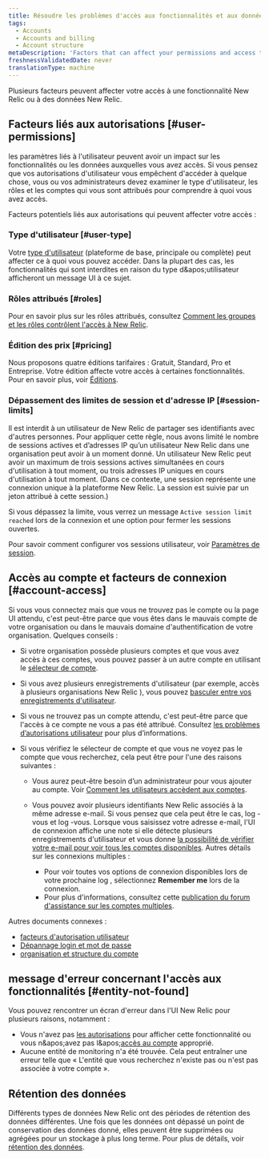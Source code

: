 ```yaml
---
title: Résoudre les problèmes d'accès aux fonctionnalités et aux données
tags:
  - Accounts
  - Accounts and billing
  - Account structure
metaDescription: 'Factors that can affect your permissions and access to New Relic features, data, and accounts.'
freshnessValidatedDate: never
translationType: machine
---
```


Plusieurs facteurs peuvent affecter votre accès à une fonctionnalité New Relic ou à des données New Relic.

## Facteurs liés aux autorisations [#user-permissions]

les paramètres liés à l&apos;utilisateur peuvent avoir un impact sur les fonctionnalités ou les données auxquelles vous avez accès. Si vous pensez que vos autorisations d&apos;utilisateur vous empêchent d&apos;accéder à quelque chose, vous ou vos administrateurs devez examiner le type d&apos;utilisateur, les rôles et les comptes qui vous sont attribués pour comprendre à quoi vous avez accès.

Facteurs potentiels liés aux autorisations qui peuvent affecter votre accès :

### Type d&apos;utilisateur [#user-type]

Votre [type d&apos;utilisateur](/docs/accounts/accounts-billing/new-relic-one-user-management/user-type) (plateforme de base, principale ou complète) peut affecter ce à quoi vous pouvez accéder. Dans la plupart des cas, les fonctionnalités qui sont interdites en raison du type d&amp;apos;utilisateur afficheront un message UI à ce sujet.

### Rôles attribués [#roles]

Pour en savoir plus sur les rôles attribués, consultez [Comment les groupes et les rôles contrôlent l&apos;accès à New Relic](/docs/accounts/accounts-billing/new-relic-one-user-management/user-management-concepts/#understand-concepts).

### Édition des prix [#pricing]

Nous proposons quatre éditions tarifaires : Gratuit, Standard, Pro et Entreprise. Votre édition affecte votre accès à certaines fonctionnalités. Pour en savoir plus, voir [Éditions](/docs/accounts/accounts-billing/new-relic-one-pricing-billing/new-relic-one-pricing-billing/#editions).

### Dépassement des limites de session et d&apos;adresse IP [#session-limits]

Il est interdit à un utilisateur de New Relic de partager ses identifiants avec d&apos;autres personnes. Pour appliquer cette règle, nous avons limité le nombre de sessions actives et d’adresses IP qu’un utilisateur New Relic dans une organisation peut avoir à un moment donné. Un utilisateur New Relic peut avoir un maximum de trois sessions actives simultanées en cours d&apos;utilisation à tout moment, ou trois adresses IP uniques en cours d&apos;utilisation à tout moment. (Dans ce contexte, une session représente une connexion unique à la plateforme New Relic. La session est suivie par un jeton attribué à cette session.)

Si vous dépassez la limite, vous verrez un message `Active session limit reached` lors de la connexion et une option pour fermer les sessions ouvertes.

Pour savoir comment configurer vos sessions utilisateur, voir [Paramètres de session](/docs/accounts/accounts-billing/new-relic-one-user-management/authentication-domains-saml-sso-scim-more#session-mgmt).

## Accès au compte et facteurs de connexion [#account-access]

Si vous vous connectez mais que vous ne trouvez pas le compte ou la page UI attendu, c&apos;est peut-être parce que vous êtes dans le mauvais compte de votre organisation ou dans le mauvais domaine d&apos;authentification de votre organisation. Quelques conseils :

* Si votre organisation possède plusieurs comptes et que vous avez accès à ces comptes, vous pouvez passer à un autre compte en utilisant le [sélecteur de compte](/docs/new-relic-solutions/get-started/glossary/#account-switcher).

* Si vous avez plusieurs enregistrements d&apos;utilisateur (par exemple, accès à plusieurs organisations New Relic ), vous pouvez [basculer entre vos enregistrements d&apos;utilisateur](/docs/accounts/accounts-billing/account-setup/multiple-logins-found).

* Si vous ne trouvez pas un compte attendu, c&apos;est peut-être parce que l&apos;accès à ce compte ne vous a pas été attribué. Consultez [les problèmes d’autorisations utilisateur](#user-permissions) pour plus d’informations.

* Si vous vérifiez le sélecteur de compte et que vous ne voyez pas le compte que vous recherchez, cela peut être pour l&apos;une des raisons suivantes :

  * Vous aurez peut-être besoin d’un administrateur pour vous ajouter au compte. Voir [Comment les utilisateurs accèdent aux comptes](/docs/accounts/accounts-billing/account-structure/new-relic-account-structure/#account-access).

  * Vous pouvez avoir plusieurs identifiants New Relic associés à la même adresse e-mail. Si vous pensez que cela peut être le cas, log -vous et log -vous. Lorsque vous saisissez votre adresse e-mail, l&apos;UI de connexion affiche une note si elle détecte plusieurs enregistrements d&apos;utilisateur et vous donne [la possibilité de vérifier votre e-mail pour voir tous les comptes disponibles](/docs/accounts/accounts-billing/account-setup/multiple-logins-found). Autres détails sur les connexions multiples :

    * Pour voir toutes vos options de connexion disponibles lors de votre prochaine log , sélectionnez <DNT>**Remember me**</DNT> lors de la connexion.
    * Pour plus d&apos;informations, consultez cette [publication du forum d&apos;assistance sur les comptes multiples](https://discuss.newrelic.com/t/relic-solution-so-youve-created-a-new-account-and-cant-seem-to-access-your-old-account/113122).

Autres documents connexes :

* [facteurs d&apos;autorisation utilisateur](#user-permissions)
* [Dépannage login et mot de passe](/docs/accounts/install-new-relic/account-setup/troubleshoot-password-email-address-login-problems)
* [organisation et structure du compte](/docs/accounts/accounts-billing/new-relic-one-pricing-users/account-user-structure)

## message d&apos;erreur concernant l&apos;accès aux fonctionnalités [#entity-not-found]

Vous pouvez rencontrer un écran d&apos;erreur dans l&apos;UI New Relic pour plusieurs raisons, notamment :

* Vous n&apos;avez pas [les autorisations](#user-permissions) pour afficher cette fonctionnalité ou vous n&amp;apos;avez pas l&amp;apos;[accès au compte](#account-access) approprié.
* Aucune entité de monitoring n&apos;a été trouvée. Cela peut entraîner une erreur telle que « L&apos;entité que vous recherchez n&apos;existe pas ou n&apos;est pas associée à votre compte ».

## Rétention des données

Différents types de données New Relic ont des périodes de rétention des données différentes. Une fois que les données ont dépassé un point de conservation des données donné, elles peuvent être supprimées ou agrégées pour un stockage à plus long terme. Pour plus de détails, voir [rétention des données](/docs/manage-stored-data).